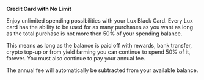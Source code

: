**Credit Card with No Limit**

Enjoy unlimited spending possibilities with your Lux Black Card. Every Lux card has the ability to be used for as many purchases as you want as long as the total purchase is not more then 50% of your spending balance.

This means as long as the balance is paid off with rewards, bank transfer, crypto top-up or from yield farming you can continue to spend 50% of it, forever. You must also continue to pay your annual fee.

The annual fee will automatically be subtracted from your available balance.
